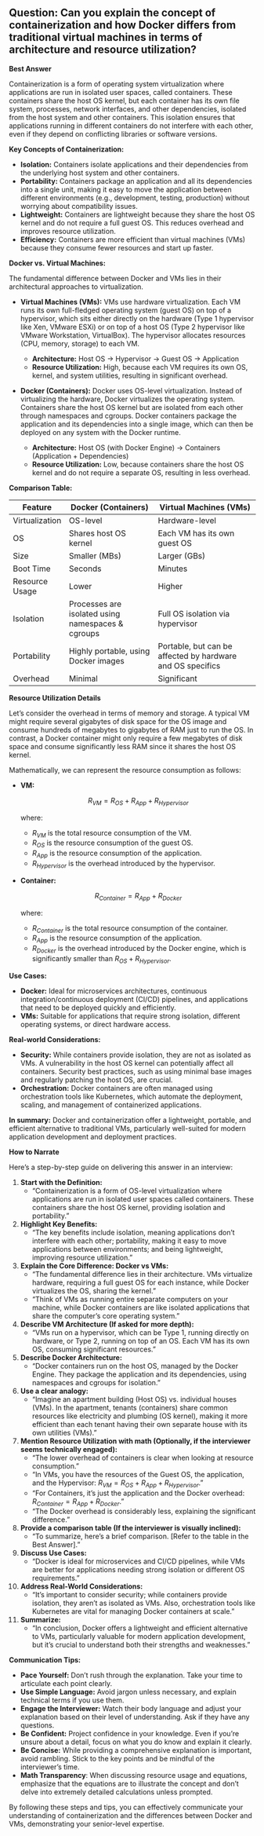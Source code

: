 ## Question: Can you explain the concept of containerization and how Docker differs from traditional virtual machines in terms of architecture and resource utilization?

**Best Answer**

Containerization is a form of operating system virtualization where applications are run in isolated user spaces, called containers. These containers share the host OS kernel, but each container has its own file system, processes, network interfaces, and other dependencies, isolated from the host system and other containers. This isolation ensures that applications running in different containers do not interfere with each other, even if they depend on conflicting libraries or software versions.

**Key Concepts of Containerization:**

*   **Isolation:** Containers isolate applications and their dependencies from the underlying host system and other containers.
*   **Portability:** Containers package an application and all its dependencies into a single unit, making it easy to move the application between different environments (e.g., development, testing, production) without worrying about compatibility issues.
*   **Lightweight:** Containers are lightweight because they share the host OS kernel and do not require a full guest OS. This reduces overhead and improves resource utilization.
*   **Efficiency:** Containers are more efficient than virtual machines (VMs) because they consume fewer resources and start up faster.

**Docker vs. Virtual Machines:**

The fundamental difference between Docker and VMs lies in their architectural approaches to virtualization.

*   **Virtual Machines (VMs):** VMs use hardware virtualization. Each VM runs its own full-fledged operating system (guest OS) on top of a hypervisor, which sits either directly on the hardware (Type 1 hypervisor like Xen, VMware ESXi) or on top of a host OS (Type 2 hypervisor like VMware Workstation, VirtualBox). The hypervisor allocates resources (CPU, memory, storage) to each VM.

    *   **Architecture:** Host OS -> Hypervisor -> Guest OS -> Application
    *   **Resource Utilization:** High, because each VM requires its own OS, kernel, and system utilities, resulting in significant overhead.

*   **Docker (Containers):** Docker uses OS-level virtualization. Instead of virtualizing the hardware, Docker virtualizes the operating system. Containers share the host OS kernel but are isolated from each other through namespaces and cgroups. Docker containers package the application and its dependencies into a single image, which can then be deployed on any system with the Docker runtime.

    *   **Architecture:** Host OS (with Docker Engine) -> Containers (Application + Dependencies)
    *   **Resource Utilization:** Low, because containers share the host OS kernel and do not require a separate OS, resulting in less overhead.

**Comparison Table:**

| Feature           | Docker (Containers)                               | Virtual Machines (VMs)                                     |
| ----------------- | -------------------------------------------------- | ----------------------------------------------------------- |
| Virtualization    | OS-level                                         | Hardware-level                                              |
| OS                | Shares host OS kernel                            | Each VM has its own guest OS                               |
| Size              | Smaller (MBs)                                      | Larger (GBs)                                               |
| Boot Time         | Seconds                                          | Minutes                                                      |
| Resource Usage    | Lower                                              | Higher                                                       |
| Isolation         | Processes are isolated using namespaces & cgroups | Full OS isolation via hypervisor                           |
| Portability       | Highly portable, using Docker images               | Portable, but can be affected by hardware and OS specifics |
| Overhead          | Minimal                                            | Significant                                                 |

**Resource Utilization Details**

Let's consider the overhead in terms of memory and storage. A typical VM might require several gigabytes of disk space for the OS image and consume hundreds of megabytes to gigabytes of RAM just to run the OS. In contrast, a Docker container might only require a few megabytes of disk space and consume significantly less RAM since it shares the host OS kernel.

Mathematically, we can represent the resource consumption as follows:

*   **VM:**

    $$
    R_{VM} = R_{OS} + R_{App} + R_{Hypervisor}
    $$

    where:
    *   $R_{VM}$ is the total resource consumption of the VM.
    *   $R_{OS}$ is the resource consumption of the guest OS.
    *   $R_{App}$ is the resource consumption of the application.
    *   $R_{Hypervisor}$ is the overhead introduced by the hypervisor.

*   **Container:**

    $$
    R_{Container} = R_{App} + R_{Docker}
    $$

    where:
    *   $R_{Container}$ is the total resource consumption of the container.
    *   $R_{App}$ is the resource consumption of the application.
    *   $R_{Docker}$ is the overhead introduced by the Docker engine, which is significantly smaller than $R_{OS} + R_{Hypervisor}$.

**Use Cases:**

*   **Docker:** Ideal for microservices architectures, continuous integration/continuous deployment (CI/CD) pipelines, and applications that need to be deployed quickly and efficiently.
*   **VMs:** Suitable for applications that require strong isolation, different operating systems, or direct hardware access.

**Real-world Considerations:**

*   **Security:** While containers provide isolation, they are not as isolated as VMs. A vulnerability in the host OS kernel can potentially affect all containers. Security best practices, such as using minimal base images and regularly patching the host OS, are crucial.
*   **Orchestration:** Docker containers are often managed using orchestration tools like Kubernetes, which automate the deployment, scaling, and management of containerized applications.

**In summary:** Docker and containerization offer a lightweight, portable, and efficient alternative to traditional VMs, particularly well-suited for modern application development and deployment practices.

**How to Narrate**

Here's a step-by-step guide on delivering this answer in an interview:

1.  **Start with the Definition:**
    *   "Containerization is a form of OS-level virtualization where applications are run in isolated user spaces called containers. These containers share the host OS kernel, providing isolation and portability."

2.  **Highlight Key Benefits:**
    *   "The key benefits include isolation, meaning applications don't interfere with each other; portability, making it easy to move applications between environments; and being lightweight, improving resource utilization."

3.  **Explain the Core Difference: Docker vs VMs:**
    *   "The fundamental difference lies in their architecture. VMs virtualize hardware, requiring a full guest OS for each instance, while Docker virtualizes the OS, sharing the kernel."
    *   "Think of VMs as running entire separate computers on your machine, while Docker containers are like isolated applications that share the computer's core operating system."

4.  **Describe VM Architecture (If asked for more depth):**
    *   "VMs run on a hypervisor, which can be Type 1, running directly on hardware, or Type 2, running on top of an OS. Each VM has its own OS, consuming significant resources."

5.  **Describe Docker Architecture:**
    *   "Docker containers run on the host OS, managed by the Docker Engine. They package the application and its dependencies, using namespaces and cgroups for isolation."

6.  **Use a clear analogy:**
    *   "Imagine an apartment building (Host OS) vs. individual houses (VMs). In the apartment, tenants (containers) share common resources like electricity and plumbing (OS kernel), making it more efficient than each tenant having their own separate house with its own utilities (VMs)."

7.  **Mention Resource Utilization with math (Optionally, if the interviewer seems technically engaged):**
    *   "The lower overhead of containers is clear when looking at resource consumption."
    *   "In VMs, you have the resources of the Guest OS, the application, and the Hypervisor:  $R_{VM} = R_{OS} + R_{App} + R_{Hypervisor}$."
    *   "For Containers, it's just the application and the Docker overhead: $R_{Container} = R_{App} + R_{Docker}$."
    *   "The Docker overhead is considerably less, explaining the significant difference."

8.  **Provide a comparison table (If the interviewer is visually inclined):**
    *   "To summarize, here’s a brief comparison. [Refer to the table in the Best Answer]."

9.  **Discuss Use Cases:**
    *   "Docker is ideal for microservices and CI/CD pipelines, while VMs are better for applications needing strong isolation or different OS requirements."

10. **Address Real-World Considerations:**
    *   "It's important to consider security; while containers provide isolation, they aren’t as isolated as VMs. Also, orchestration tools like Kubernetes are vital for managing Docker containers at scale."

11. **Summarize:**
    *   "In conclusion, Docker offers a lightweight and efficient alternative to VMs, particularly valuable for modern application development, but it's crucial to understand both their strengths and weaknesses."

**Communication Tips:**

*   **Pace Yourself:** Don't rush through the explanation. Take your time to articulate each point clearly.
*   **Use Simple Language:** Avoid jargon unless necessary, and explain technical terms if you use them.
*   **Engage the Interviewer:** Watch their body language and adjust your explanation based on their level of understanding. Ask if they have any questions.
*   **Be Confident:** Project confidence in your knowledge. Even if you're unsure about a detail, focus on what you do know and explain it clearly.
*   **Be Concise:** While providing a comprehensive explanation is important, avoid rambling. Stick to the key points and be mindful of the interviewer's time.
*   **Math Transparency**: When discussing resource usage and equations, emphasize that the equations are to illustrate the concept and don't delve into extremely detailed calculations unless prompted.

By following these steps and tips, you can effectively communicate your understanding of containerization and the differences between Docker and VMs, demonstrating your senior-level expertise.
